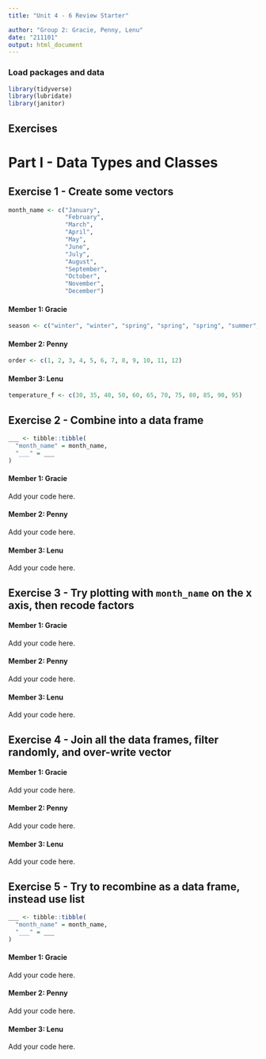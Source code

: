 ```yaml
---
title: "Unit 4 - 6 Review Starter"

author: "Group 2: Gracie, Penny, Lenu"
date: "211101"
output: html_document
---
```


### Load packages and data

```r
library(tidyverse) 
library(lubridate)
library(janitor)
```

## Exercises

# Part I - Data Types and Classes

## Exercise 1 - Create some vectors

```r
month_name <- c("January", 
                "February",
                "March",
                "April",
                "May",
                "June",
                "July",
                "August",
                "September",
                "October",
                "November",
                "December")
```

#### Member 1: Gracie


```r
season <- c("winter", "winter", "spring", "spring", "spring", "summer", "summer", "summer", "fall", "fall", "fall", "winter")
```

#### Member 2: Penny


```r
order <- c(1, 2, 3, 4, 5, 6, 7, 8, 9, 10, 11, 12)
```

#### Member 3: Lenu

```r
temperature_f <- c(30, 35, 40, 50, 60, 65, 70, 75, 80, 85, 90, 95)

```



## Exercise 2 - Combine into a data frame

```r
___ <- tibble::tibble(
  "month_name" = month_name,
  "___" = ___
)
```

#### Member 1: Gracie

Add your code here.

#### Member 2: Penny

Add your code here.

#### Member 3: Lenu

Add your code here.


## Exercise 3 - Try plotting with `month_name` on the x axis, then recode factors

#### Member 1: Gracie

Add your code here.

#### Member 2: Penny

Add your code here.

#### Member 3: Lenu

Add your code here.

## Exercise 4 - Join all the data frames, filter randomly, and over-write vector

#### Member 1: Gracie

Add your code here.

#### Member 2: Penny

Add your code here.

#### Member 3: Lenu

Add your code here.

## Exercise 5 - Try to recombine as a data frame, instead use list

```r
___ <- tibble::tibble(
  "month_name" = month_name,
  "___" = ___
)
```

#### Member 1: Gracie

Add your code here.

#### Member 2: Penny

Add your code here.

#### Member 3: Lenu

Add your code here.
